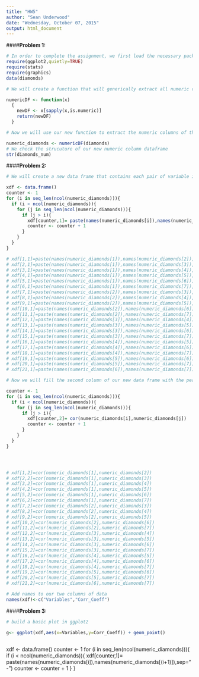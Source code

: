 ```yaml
---
title: "HW5"
author: "Sean Underwood"
date: "Wednesday, October 07, 2015"
output: html_document
---
```


####__Problem 1:__

```r
# In order to complete the assignment, we first load the necessary packages and data
require(ggplot2,quietly=TRUE)
require(stats)
require(graphics)
data(diamonds)

# We will create a function that will generically extract all numeric columns from any dataframe  so the method can be applied to any dataframe

numericDF <- function(x)
  {
    newDF <- x[sapply(x,is.numeric)]
    return(newDF)
  }

# Now we will use our new function to extract the numeric columns of the diamonds data set

numeric_diamonds <- numericDF(diamonds)
# We check the strucuture of our new numeric column dataframe
str(diamonds_num)

```

####__Problem 2:__
```r

# We will create a new data frame that contains each pair of variable in the first column in a string separated by a -.  We will be pulling data from the numeric version of diamonds.

xdf <- data.frame()
counter <- 1
for (i in seq_len(ncol(numeric_diamonds))){
  if (i < ncol(numeric_diamonds)){
    for (j in seq_len(ncol(numeric_diamonds))){
      if (j > i){
        xdf[counter,1]= paste(names(numeric_diamonds[i]),names(numeric_diamonds[(j)]),sep="-")
        counter <- counter + 1
      }
    }   
  }
}

# xdf[1,1]=paste(names(numeric_diamonds[1]),names(numeric_diamonds[2]),sep="-")
# xdf[2,1]=paste(names(numeric_diamonds[1]),names(numeric_diamonds[3]),sep="-")
# xdf[3,1]=paste(names(numeric_diamonds[1]),names(numeric_diamonds[4]),sep="-")
# xdf[4,1]=paste(names(numeric_diamonds[1]),names(numeric_diamonds[5]),sep="-")
# xdf[5,1]=paste(names(numeric_diamonds[1]),names(numeric_diamonds[6]),sep="-")
# xdf[6,1]=paste(names(numeric_diamonds[1]),names(numeric_diamonds[7]),sep="-")
# xdf[7,1]=paste(names(numeric_diamonds[2]),names(numeric_diamonds[3]),sep="-")
# xdf[8,1]=paste(names(numeric_diamonds[2]),names(numeric_diamonds[4]),sep="-")
# xdf[9,1]=paste(names(numeric_diamonds[2]),names(numeric_diamonds[5]),sep="-")
# xdf[10,1]=paste(names(numeric_diamonds[2]),names(numeric_diamonds[6]),sep="-")
# xdf[11,1]=paste(names(numeric_diamonds[2]),names(numeric_diamonds[7]),sep="-")
# xdf[12,1]=paste(names(numeric_diamonds[3]),names(numeric_diamonds[4]),sep="-")
# xdf[13,1]=paste(names(numeric_diamonds[3]),names(numeric_diamonds[5]),sep="-")
# xdf[14,1]=paste(names(numeric_diamonds[3]),names(numeric_diamonds[6]),sep="-")
# xdf[15,1]=paste(names(numeric_diamonds[3]),names(numeric_diamonds[7]),sep="-")
# xdf[16,1]=paste(names(numeric_diamonds[4]),names(numeric_diamonds[5]),sep="-")
# xdf[17,1]=paste(names(numeric_diamonds[4]),names(numeric_diamonds[6]),sep="-")
# xdf[18,1]=paste(names(numeric_diamonds[4]),names(numeric_diamonds[7]),sep="-")
# xdf[19,1]=paste(names(numeric_diamonds[5]),names(numeric_diamonds[6]),sep="-")
# xdf[20,1]=paste(names(numeric_diamonds[5]),names(numeric_diamonds[7]),sep="-")
# xdf[21,1]=paste(names(numeric_diamonds[6]),names(numeric_diamonds[7]),sep="-")

# Now we will fill the second column of our new data frame with the pearson correlation coefficeint corresponding to the variable pair in the first column.  For example, for the row in column 1 that has 'carat-depth', we will calculate the correlation coefficient on the entire row 1 and row 2.  We will return that integer value in row 1 column 2.

counter <- 1
for (i in seq_len(ncol(numeric_diamonds))){
  if (i < ncol(numeric_diamonds)){
    for (j in seq_len(ncol(numeric_diamonds))){
      if (j > i){
        xdf[counter,2]= cor(numeric_diamonds[i],numeric_diamonds[j])
        counter <- counter + 1
      }
    }   
  }
}




# xdf[1,2]=cor(numeric_diamonds[1],numeric_diamonds[2])
# xdf[2,2]=cor(numeric_diamonds[1],numeric_diamonds[3])
# xdf[3,2]=cor(numeric_diamonds[1],numeric_diamonds[4])
# xdf[4,2]=cor(numeric_diamonds[1],numeric_diamonds[5])
# xdf[5,2]=cor(numeric_diamonds[1],numeric_diamonds[6])
# xdf[6,2]=cor(numeric_diamonds[1],numeric_diamonds[7])
# xdf[7,2]=cor(numeric_diamonds[2],numeric_diamonds[3])
# xdf[8,2]=cor(numeric_diamonds[2],numeric_diamonds[4])
# xdf[9,2]=cor(numeric_diamonds[2],numeric_diamonds[5])
# xdf[10,2]=cor(numeric_diamonds[2],numeric_diamonds[6])
# xdf[11,2]=cor(numeric_diamonds[2],numeric_diamonds[7])
# xdf[12,2]=cor(numeric_diamonds[3],numeric_diamonds[4])
# xdf[13,2]=cor(numeric_diamonds[3],numeric_diamonds[5])
# xdf[14,2]=cor(numeric_diamonds[3],numeric_diamonds[6])
# xdf[15,2]=cor(numeric_diamonds[3],numeric_diamonds[7])
# xdf[16,2]=cor(numeric_diamonds[4],numeric_diamonds[5])
# xdf[17,2]=cor(numeric_diamonds[4],numeric_diamonds[6])
# xdf[18,2]=cor(numeric_diamonds[4],numeric_diamonds[7])
# xdf[19,2]=cor(numeric_diamonds[5],numeric_diamonds[6])
# xdf[20,2]=cor(numeric_diamonds[5],numeric_diamonds[7])
# xdf[21,2]=cor(numeric_diamonds[6],numeric_diamonds[7])

# Add names to our two columns of data
names(xdf)<-c("Variables","Corr_Coeff")

```

####__Problem 3:__
```r
# build a basic plot in ggplot2

g<- ggplot(xdf,aes(x=Variables,y=Corr_Coeff)) + geom_point()



```


xdf <- data.frame()
counter <- 1
for (i in seq_len(ncol(numeric_diamonds))){
  if (i < ncol(numeric_diamonds)){
    xdf[counter,1]= paste(names(numeric_diamonds[i]),names(numeric_diamonds[(i+1)]),sep="-")
    counter <- counter + 1
  }
}

